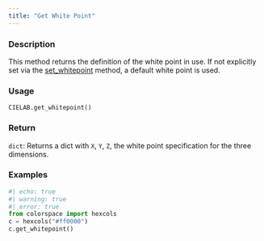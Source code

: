 ```yaml
---
title: "Get White Point"
---
```


### Description

This method returns the definition of the white point in use. If not
explicitly set via the [set_whitepoint](colorspace.colorlib.CIELAB.set_whitepoint.qmd) method, a default white
point is used.

### Usage

<pre><code class='language-python'>CIELAB.get_whitepoint()</code></pre>

### Return

<code>dict</code>: Returns a dict with `X`, `Y`, `Z`, the white point specification
for the three dimensions.

### Examples

```python
#| echo: true
#| warning: true
#| error: true
from colorspace import hexcols
c = hexcols("#ff0000")
c.get_whitepoint()
```



